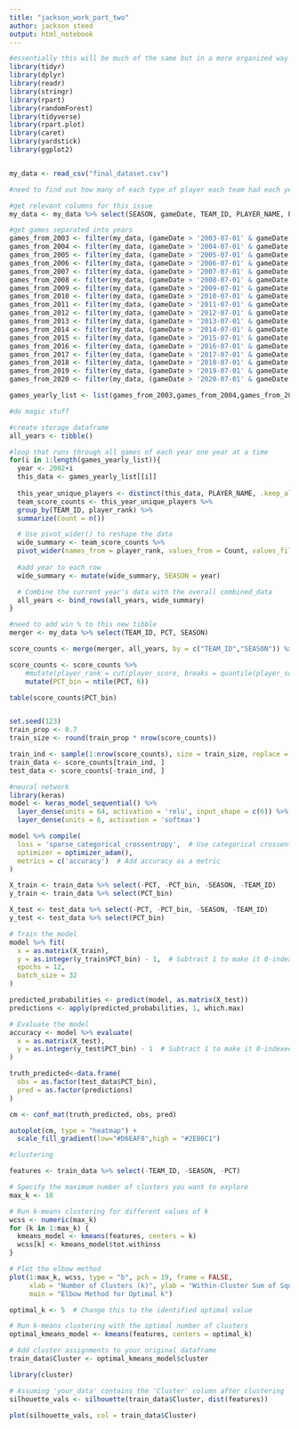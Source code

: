 ```yaml
---
title: "jackson_work_part_two"
author: jackson steed
output: html_notebook
---
```

```r
#essentially this will be much of the same but in a more organized way so i don't trip over myself
library(tidyr)
library(dplyr)
library(readr)
library(stringr)
library(rpart)
library(randomForest)
library(tidyverse)
library(rpart.plot)
library(caret)
library(yardstick)
library(ggplot2)


my_data <- read_csv("final_dataset.csv")

#need to find out how many of each type of player each team had each year

#get relevant columns for this issue
my_data <- my_data %>% select(SEASON, gameDate, TEAM_ID, PLAYER_NAME, PCT, player_score, player_rank)

#get games separated into years
games_from_2003 <- filter(my_data, (gameDate > '2003-07-01' & gameDate < '2004-06-30'))
games_from_2004 <- filter(my_data, (gameDate > '2004-07-01' & gameDate < '2005-06-30'))
games_from_2005 <- filter(my_data, (gameDate > '2005-07-01' & gameDate < '2006-06-30'))
games_from_2006 <- filter(my_data, (gameDate > '2006-07-01' & gameDate < '2007-06-30'))
games_from_2007 <- filter(my_data, (gameDate > '2007-07-01' & gameDate < '2008-06-30'))
games_from_2008 <- filter(my_data, (gameDate > '2008-07-01' & gameDate < '2009-06-30'))
games_from_2009 <- filter(my_data, (gameDate > '2009-07-01' & gameDate < '2010-06-30'))
games_from_2010 <- filter(my_data, (gameDate > '2010-07-01' & gameDate < '2011-06-30'))
games_from_2011 <- filter(my_data, (gameDate > '2011-07-01' & gameDate < '2012-06-30'))
games_from_2012 <- filter(my_data, (gameDate > '2012-07-01' & gameDate < '2013-06-30'))
games_from_2013 <- filter(my_data, (gameDate > '2013-07-01' & gameDate < '2014-06-30'))
games_from_2014 <- filter(my_data, (gameDate > '2014-07-01' & gameDate < '2015-06-30'))
games_from_2015 <- filter(my_data, (gameDate > '2015-07-01' & gameDate < '2016-06-30'))
games_from_2016 <- filter(my_data, (gameDate > '2016-07-01' & gameDate < '2017-06-30'))
games_from_2017 <- filter(my_data, (gameDate > '2017-07-01' & gameDate < '2018-06-30'))
games_from_2018 <- filter(my_data, (gameDate > '2018-07-01' & gameDate < '2019-06-30'))
games_from_2019 <- filter(my_data, (gameDate > '2019-07-01' & gameDate < '2020-06-30'))
games_from_2020 <- filter(my_data, (gameDate > '2020-07-01' & gameDate < '2021-06-30'))

games_yearly_list <- list(games_from_2003,games_from_2004,games_from_2005,games_from_2006,games_from_2007,games_from_2008,games_from_2009,games_from_2010,games_from_2011,games_from_2012,games_from_2013,games_from_2014,games_from_2015,games_from_2016,games_from_2017,games_from_2018,games_from_2019,games_from_2020)
```

```r
#do magic stuff

#create storage dataframe
all_years <- tibble()

#loop that runs through all games of each year one year at a time
for(i in 1:length(games_yearly_list)){
  year <- 2002+i
  this_data <- games_yearly_list[[i]]
  
  this_year_unique_players <- distinct(this_data, PLAYER_NAME, .keep_all = TRUE)
  team_score_counts <- this_year_unique_players %>%
  group_by(TEAM_ID, player_rank) %>%
  summarize(Count = n())

  # Use pivot_wider() to reshape the data
  wide_summary <- team_score_counts %>%
  pivot_wider(names_from = player_rank, values_from = Count, values_fill = 0)
  
  #add year to each row
  wide_summary <- mutate(wide_summary, SEASON = year)

  # Combine the current year's data with the overall combined_data
  all_years <- bind_rows(all_years, wide_summary)
}

#need to add win % to this new tibble
merger <- my_data %>% select(TEAM_ID, PCT, SEASON)

score_counts <- merge(merger, all_years, by = c("TEAM_ID","SEASON")) %>% distinct(SEASON, TEAM_ID, .keep_all = TRUE)

score_counts <- score_counts %>% 
    #mutate(player_rank = cut(player_score, breaks = quantile(player_score, probs = seq(0,1,length.out = 6)), labels = FALSE))
    mutate(PCT_bin = ntile(PCT, 6))

table(score_counts$PCT_bin)


set.seed(123)
train_prop <- 0.7
train_size <- round(train_prop * nrow(score_counts))

train_ind <- sample(1:nrow(score_counts), size = train_size, replace = FALSE)
train_data <- score_counts[train_ind, ]
test_data <- score_counts[-train_ind, ]

```

```r
#neural network
library(keras)
model <- keras_model_sequential() %>%
  layer_dense(units = 64, activation = 'relu', input_shape = c(6)) %>%
  layer_dense(units = 6, activation = 'softmax')

model %>% compile(
  loss = 'sparse_categorical_crossentropy',  # Use categorical crossentropy for multi-class classification
  optimizer = optimizer_adam(),
  metrics = c('accuracy')  # Add accuracy as a metric
)

X_train <- train_data %>% select(-PCT, -PCT_bin, -SEASON, -TEAM_ID)
y_train <- train_data %>% select(PCT_bin)

X_test <- test_data %>% select(-PCT, -PCT_bin, -SEASON, -TEAM_ID)
y_test <- test_data %>% select(PCT_bin)

# Train the model
model %>% fit(
  x = as.matrix(X_train),
  y = as.integer(y_train$PCT_bin) - 1,  # Subtract 1 to make it 0-indexed
  epochs = 12,
  batch_size = 32
)

predicted_probabilities <- predict(model, as.matrix(X_test))
predictions <- apply(predicted_probabilities, 1, which.max)

# Evaluate the model
accuracy <- model %>% evaluate(
  x = as.matrix(X_test),
  y = as.integer(y_test$PCT_bin) - 1  # Subtract 1 to make it 0-indexed
)

truth_predicted<-data.frame(
  obs = as.factor(test_data$PCT_bin),
  pred = as.factor(predictions)
)

cm <- conf_mat(truth_predicted, obs, pred)

autoplot(cm, type = "heatmap") +
  scale_fill_gradient(low="#D6EAF8",high = "#2E86C1")


```
```r
#clustering

features <- train_data %>% select(-TEAM_ID, -SEASON, -PCT)

# Specify the maximum number of clusters you want to explore
max_k <- 10

# Run k-means clustering for different values of k
wcss <- numeric(max_k)
for (k in 1:max_k) {
  kmeans_model <- kmeans(features, centers = k)
  wcss[k] <- kmeans_model$tot.withinss
}

# Plot the elbow method
plot(1:max_k, wcss, type = "b", pch = 19, frame = FALSE, 
     xlab = "Number of Clusters (k)", ylab = "Within-Cluster Sum of Squares (WCSS)",
     main = "Elbow Method for Optimal k")

optimal_k <- 5  # Change this to the identified optimal value

# Run k-means clustering with the optimal number of clusters
optimal_kmeans_model <- kmeans(features, centers = optimal_k)

# Add cluster assignments to your original dataframe
train_data$Cluster <- optimal_kmeans_model$cluster

library(cluster)

# Assuming 'your_data' contains the 'Cluster' column after clustering
silhouette_vals <- silhouette(train_data$Cluster, dist(features))

plot(silhouette_vals, col = train_data$Cluster)

```

